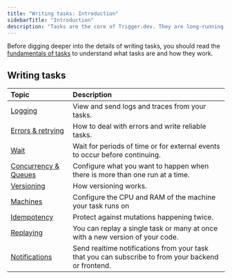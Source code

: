 ```yaml
---
title: "Writing tasks: Introduction"
sidebarTitle: "Introduction"
description: "Tasks are the core of Trigger.dev. They are long-running processes that are triggered by events."
---
```


Before digging deeper into the details of writing tasks, you should read the [fundamentals of tasks](/tasks-overview) to understand what tasks are and how they work.

## Writing tasks

| Topic                                               | Description                                                                                                               |
| :---------------------------------------------------| :------------------------------------------------------------------------------------------------------------------------ |
| [Logging](/logging)                                 | View and send logs and traces from your tasks.                                                                            |
| [Errors & retrying](/errors-retrying)               | How to deal with errors and write reliable tasks.                                                                         |
| [Wait](/wait)                                       | Wait for periods of time or for external events to occur before continuing.                                               |
| [Concurrency & Queues](/queue-concurrency)          | Configure what you want to happen when there is more than one run at a time.                                              |
| [Versioning](/versioning)                           | How versioning works.                                                                                                     |
| [Machines](/machines)                               | Configure the CPU and RAM of the machine your task runs on                                                                |
| [Idempotency](/idempotency)                         | Protect against mutations happening twice.                                                                                |
| [Replaying](/replaying)                             | You can replay a single task or many at once with a new version of your code.                                             |
| [Notifications](/notifications)                     | Send realtime notifications from your task that you can subscribe to from your backend or frontend.                       |

